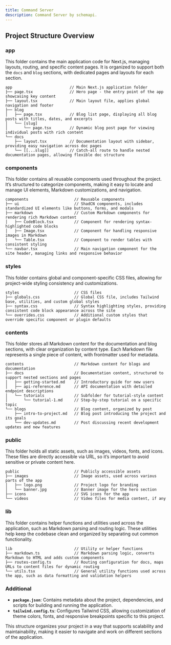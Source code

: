 ```yaml
---
title: Command Server
description: Command Server by schemapi.
---
```


## Project Structure Overview

### app

This folder contains the main application code for Next.js, managing layouts, routing, and specific content pages. It is organized to support both the `docs` and `blog` sections, with dedicated pages and layouts for each section.

```
app                         // Main Next.js application folder
├── page.tsx                // Hero page - the entry point of the app showcasing key content
├── layout.tsx              // Main layout file, applies global navigation and footer
├── blog
│   ├── page.tsx            // Blog list page, displaying all blog posts with titles, dates, and excerpts
│   └── [slug]
│       └── page.tsx        // Dynamic blog post page for viewing individual posts with rich content
└── docs
    ├── layout.tsx          // Documentation layout with sidebar, providing easy navigation across doc pages
    └── [[...slug]]         // Catch-all route to handle nested documentation pages, allowing flexible doc structure
```

### components

This folder contains all reusable components used throughout the project. It’s structured to categorize components, making it easy to locate and manage UI elements, Markdown customizations, and navigation.

```
components                    // Reusable components
├── ui                        // ShadCN components, includes standardized UI elements like buttons, forms, and modals
├── markdown                  // Custom Markdown components for rendering rich Markdown content
│   ├── CodeBlock.tsx         // Component for rendering syntax-highlighted code blocks
│   ├── Image.tsx             // Component for handling responsive images in Markdown
│   └── Table.tsx             // Component to render tables with consistent styling
└── navbar.tsx                // Main navigation component for the site header, managing links and responsive behavior
```

### styles

This folder contains global and component-specific CSS files, allowing for project-wide styling consistency and customizations.

```
styles                        // CSS files
├── globals.css               // Global CSS file, includes Tailwind base, utilities, and custom global styles
├── syntax.css                // Syntax highlighting styles, providing consistent code block appearance across the site
└── overrides.css             // Additional custom styles that override specific component or plugin defaults
```

### contents

This folder stores all Markdown content for the documentation and blog sections, with clear organization by content type. Each Markdown file represents a single piece of content, with frontmatter used for metadata.

```
contents                      // Markdown content for blogs and documentation
├── docs                      // Documentation content, structured to support nested sections and pages
│   ├── getting-started.md    // Introductory guide for new users
│   ├── api-reference.md      // API documentation with detailed endpoint descriptions
│   └── tutorials             // Subfolder for tutorial-style content
│       └── tutorial-1.md     // Step-by-step tutorial on a specific topic
└── blogs                     // Blog content, organized by post
    ├── intro-to-project.md   // Blog post introducing the project and its goals
    └── dev-updates.md        // Post discussing recent development updates and new features
```

### public

This folder holds all static assets, such as images, videos, fonts, and icons. These files are directly accessible via URL, so it’s important to avoid sensitive or private content here.

```
public                        // Publicly accessible assets
├── images                    // Image assets, used across various parts of the app
│   ├── logo.png              // Project logo for branding
│   └── banner.jpg            // Banner image for the hero section
├── icons                     // SVG icons for the app
└── videos                    // Video files for media content, if any
```

### lib

This folder contains helper functions and utilities used across the application, such as Markdown parsing and routing logic. These utilities help keep the codebase clean and organized by separating out common functionality.

```
lib                           // Utility or helper functions
├── markdown.ts               // Markdown parsing logic, converts Markdown to HTML and adds custom components
├── routes-config.ts          // Routing configuration for docs, maps URLs to content files for dynamic routing
└── utils.tsx                 // General utility functions used across the app, such as data formatting and validation helpers
```

### Additional

- **`package.json`**: Contains metadata about the project, dependencies, and scripts for building and running the application.
- **`tailwind.config.ts`**: Configures Tailwind CSS, allowing customization of theme colors, fonts, and responsive breakpoints specific to this project. 

This structure organizes your project in a way that supports scalability and maintainability, making it easier to navigate and work on different sections of the application.